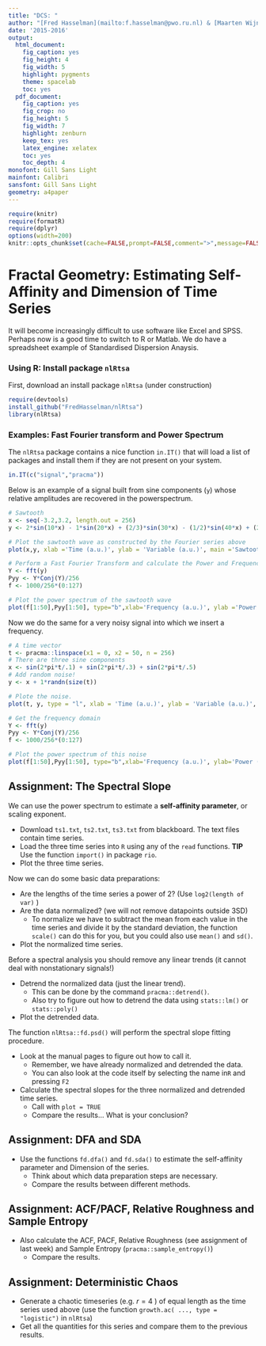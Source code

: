 ```yaml
---
title: "DCS: "
author: "[Fred Hasselman](mailto:f.hasselman@pwo.ru.nl) & [Maarten Wijnants](mailto:m.wijnants@pwo.ru.nl)"
date: '2015-2016'
output:
  html_document:
    fig_caption: yes
    fig_height: 4
    fig_width: 5
    highlight: pygments
    theme: spacelab
    toc: yes
  pdf_document:
    fig_caption: yes
    fig_crop: no
    fig_height: 5
    fig_width: 7
    highlight: zenburn
    keep_tex: yes
    latex_engine: xelatex
    toc: yes
    toc_depth: 4
monofont: Gill Sans Light
mainfont: Calibri
sansfont: Gill Sans Light
geometry: a4paper
---
```

```r
require(knitr)
require(formatR)
require(dplyr)
options(width=200)
knitr::opts_chunk$set(cache=FALSE,prompt=FALSE,comment=">",message=FALSE,echo=TRUE,warning=FALSE,tidy=TRUE,strip.white=TRUE,size="small", fig.align = "center",fig.show='hold')

```

# Fractal Geometry: Estimating Self-Affinity and Dimension of Time Series

It will become increasingly difficult to use software like Excel and SPSS. Perhaps now is a good time to switch to R or Matlab. We do have a spreadsheet example of Standardised Dispersion Anaysis. 

### Using R: Install package `nlRtsa`

First, download an install package `nlRtsa` (under construction)

```r
require(devtools)
install_github("FredHasselman/nlRtsa")
library(nlRtsa)
```

### Examples: Fast Fourier transform and Power Spectrum

The `nlRtsa` package contains a nice function `in.IT()` that will load a list of packages and install them if they are not present on your system.
```r
in.IT(c("signal","pracma"))
```

Below is an example of a signal built from sine components (`y`) whose relative amplitudes are recovered in the powerspectrum.
```r
# Sawtooth
x <- seq(-3.2,3.2, length.out = 256)
y <- 2*sin(10*x) - 1*sin(20*x) + (2/3)*sin(30*x) - (1/2)*sin(40*x) + (2/5)*sin(50*x) - (1/4)*sin(60*x)

# Plot the sawtooth wave as constructed by the Fourier series above
plot(x,y, xlab ='Time (a.u.)', ylab = 'Variable (a.u.)', main ='Sawtooth wave', type = "l")

# Perform a Fast Fourier Transform and calculate the Power and Frequency
Y <- fft(y)
Pyy <- Y*Conj(Y)/256
f <- 1000/256*(0:127)

# Plot the power spectrum of the sawtooth wave
plot(f[1:50],Pyy[1:50], type="b",xlab='Frequency (a.u.)', ylab ='Power (a.u.)', pch=21, bg='grey60', main = 'Power Spectrum')
```

Now we do the same for a very noisy signal into which we insert a frequency.
```r
# A time vector
t <- pracma::linspace(x1 = 0, x2 = 50, n = 256)
# There are three sine components
x <- sin(2*pi*t/.1) + sin(2*pi*t/.3) + sin(2*pi*t/.5)
# Add random noise!
y <- x + 1*randn(size(t))

# Plote the noise.
plot(t, y, type = "l", xlab = 'Time (a.u.)', ylab = 'Variable (a.u.)', main = 'A very noisy signal')

# Get the frequency domain
Y <- fft(y)
Pyy <- Y*Conj(Y)/256
f <- 1000/256*(0:127)

# Plot the power spectrum of this noise
plot(f[1:50],Pyy[1:50], type="b",xlab='Frequency (a.u.)', ylab='Power (a.u.)', pch=21, bg='grey60', main = 'Power Spectrum')
```

## Assignment: The Spectral Slope

We can use the power spectrum to estimate a **self-affinity parameter**, or scaling exponent.

* Download `ts1.txt`, `ts2.txt`, `ts3.txt` from blackboard. The text files contain time series.
* Load the three time series into `R` using any of the `read` functions. **TIP** Use the function `import()` in package `rio`.
* Plot the three time series.

Now we can do some basic data preparations:

* Are the lengths of the time series a power of 2? (Use `log2(length of var)` )
* Are the data normalized? (we will not remove datapoints outside 3SD)
    + To normalize we have to subtract the mean from each value in the time series and divide it by the standard deviation, the function `scale()` can do this for you, but you could also use `mean()` and `sd()`.
* Plot the normalized time series.

Before a spectral analysis you should remove any linear trends (it cannot deal with nonstationary signals!)

* Detrend the normalized data (just the linear trend). 
    + This can be done by the command `pracma::detrend()`. 
    + Also try to figure out how to detrend the data using `stats::lm()` or `stats::poly()`
* Plot the detrended data.

The function `nlRtsa::fd.psd()` will perform the spectral slope fitting procedure. 

* Look at the manual pages to figure out how to call it.
    + Remember, we have already normalized and detrended the data.
    + You can also look at the code itself by selecting the name in`R` and pressing `F2` 
* Calculate the spectral slopes for the three normalized and detrended time series.
    + Call with `plot = TRUE`
    + Compare the results... What is your conclusion?

## Assignment: DFA and SDA

* Use the functions `fd.dfa()` and `fd.sda()` to estimate the self-affinity parameter and Dimension of the series. 
    + Think about which data preparation steps are necessary.
    + Compare the results between different methods.

## Assignment: ACF/PACF, Relative Roughness and Sample Entropy

* Also calculate the ACF, PACF, Relative Roughness (see assignment of last week) and Sample Entropy (`pracma::sample_entropy()`)
    + Compare the results.

## Assignment: Deterministic Chaos

* Generate a chaotic timeseries (e.g. $r = 4$ ) of equal length as the time series used above (use the function `growth.ac( ..., type = "logistic")` in `nlRtsa`)
* Get all the quantities for this series and compare them to the previous results.
